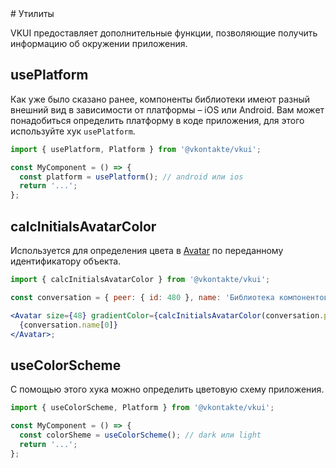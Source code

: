 <Overview>
# Утилиты

VKUI предоставляет дополнительные функции, позволяющие получить информацию об окружении приложения.

</Overview>

## usePlatform

Как уже было сказано ранее, компоненты библиотеки имеют разный внешний вид в зависимости от платформы – iOS или Android.
Вам может понадобиться определить платформу в коде приложения, для этого используйте хук `usePlatform`.

```jsx {1,4}
import { usePlatform, Platform } from '@vkontakte/vkui';

const MyComponent = () => {
  const platform = usePlatform(); // android или ios
  return '...';
};
```

## calcInitialsAvatarColor

Используется для определения цвета в [Avatar](#!/Avatar) по переданному идентификатору объекта.

```jsx {1,5}
import { calcInitialsAvatarColor } from '@vkontakte/vkui';

const conversation = { peer: { id: 480 }, name: 'Библиотека компонентов VKUI' };

<Avatar size={48} gradientColor={calcInitialsAvatarColor(conversation.peer.id)}>
  {conversation.name[0]}
</Avatar>;
```

## useColorScheme

С помощью этого хука можно определить цветовую схему приложения.

<Test />

```jsx {1,4}
import { useColorScheme, Platform } from '@vkontakte/vkui';

const MyComponent = () => {
  const colorSheme = useColorScheme(); // dark или light
  return '...';
};
```
